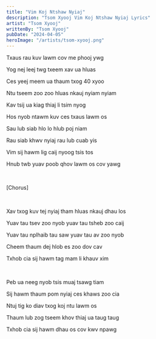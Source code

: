 ```yaml
---
title: "Vim Koj Ntshaw Nyiaj"
description: "Tsom Xyooj Vim Koj Ntshaw Nyiaj Lyrics"
artist: "Tsom Xyooj"
writtenBy: "Tsom Xyooj"
pubDate: "2024-04-05"
heroImage: "/artists/tsom-xyooj.png"
---
```


Txaus rau kuv lawm cov me phooj ywg

Yog nej leej twg txeem xav ua hluas

Ces yeej meem ua thaum txog 40 xyoo

Ntu tseem zoo zoo hluas nkauj nyiam nyiam

Kav tsij ua kiag thiaj li tsim nyog

Hos nyob ntawm kuv ces txaus lawm os

Sau lub siab hlo lo hlub poj niam

Rau siab khwv nyiaj rau lub cuab yis

Vim sij hawm lig caij nyoog tsis tos

Hnub twb yuav poob qhov lawm os cov yawg

<br />

[Chorus]

<br />

Xav txog kuv tej nyiaj tham hluas nkauj dhau los

Yuav tau tsev zoo nyob yuav tau tsheb zoo caij

Yuav tau nplhaib tau saw yuav tau av zoo nyob

Cheem thaum dej hlob es zoo dov cav

Txhob cia sij hawm tag mam li khauv xim

<br />

Peb ua neeg nyob tsis muaj tsawg tiam

Sij hawm thaum pom nyiaj ces khaws zoo cia

Ntuj tig ko diav txog koj ntu lawm os

Thaum lub zog tseem khov thiaj ua taug taug

Txhob cia sij hawm dhau os cov kwv npawg
